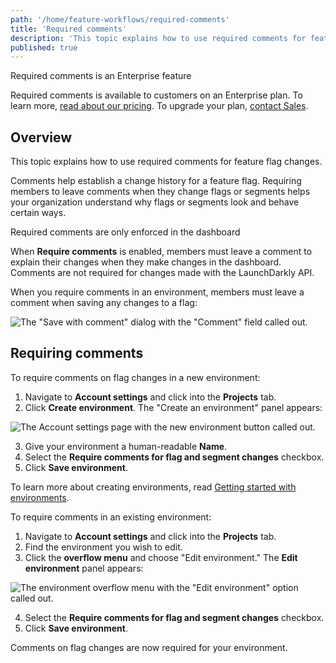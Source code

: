 ```yaml
---
path: '/home/feature-workflows/required-comments'
title: 'Required comments'
description: 'This topic explains how to use required comments for feature flag changes.'
published: true
---
```


<Callout intent="primary">
<CalloutTitle>Required comments is an Enterprise feature</CalloutTitle>
<CalloutDescription>

Required comments is available to customers on an Enterprise plan. To learn more, [read about our pricing](https://launchdarkly.com/pricing/). To upgrade your plan, [contact Sales](https://launchdarkly.com/contact-sales/).

</CalloutDescription>
</Callout>

## Overview

This topic explains how to use required comments for feature flag changes.

Comments help establish a change history for a feature flag. Requiring members to leave comments when they change flags or segments helps your organization understand why flags or segments look and behave certain ways.

<Callout intent="alert">
<CalloutTitle>Required comments are only enforced in the dashboard</CalloutTitle>
<CalloutDescription>

When **Require comments** is enabled, members must leave a comment to explain their changes when they make changes in the dashboard. Comments are not required for changes made with the LaunchDarkly API.

</CalloutDescription>
</Callout>

When you require comments in an environment, members must leave a comment when saving any changes to a flag:

![The "Save with comment" dialog with the "Comment" field called out.](flag-save-with-comment-callout.png)

## Requiring comments

To require comments on flag changes in a new environment:

1. Navigate to **Account settings** and click into the **Projects** tab.
2. Click **Create environment**. The "Create an environment" panel appears:

![The Account settings page with the new environment button called out.](env-new-callout.png)

3. Give your environment a human-readable **Name**.
4. Select the **Require comments for flag and segment changes** checkbox.
5. Click **Save environment**.

To learn more about creating environments, read [Getting started with environments](/home/organize/environments#getting-started-with-environments).

To require comments in an existing environment:

1. Navigate to **Account settings** and click into the **Projects** tab.
2. Find the environment you wish to edit.
3. Click the **overflow menu** and choose "Edit environment." The **Edit environment** panel appears:

![The environment overflow menu with the "Edit environment" option called out.](env-edit-environment-callout.png)

4. Select the **Require comments for flag and segment changes** checkbox.
5. Click **Save environment**.

Comments on flag changes are now required for your environment.

